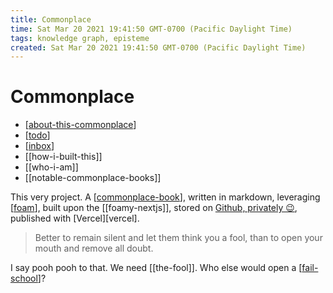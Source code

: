 ```yaml
---
title: Commonplace
time: Sat Mar 20 2021 19:41:50 GMT-0700 (Pacific Daylight Time)
tags: knowledge graph, episteme
created: Sat Mar 20 2021 19:41:50 GMT-0700 (Pacific Daylight Time)
---
```


# Commonplace

- [[about-this-commonplace]]
- [[todo]]
- [[inbox]]
- [[how-i-built-this]]
- [[who-i-am]]
- [[notable-commonplace-books]]

This very project. A [[commonplace-book]], written in markdown, leveraging [[foam]], built upon the [[foamy-nextjs]], stored on [Github, privately 😉](https://github.com/krry/commonplace), published with [Vercel][vercel].

> Better to remain silent and let them think you a fool, than to open your mouth and remove all doubt.

I say pooh pooh to that. We need [[the-fool]]. Who else would open a [[fail-school]]?

[//begin]: # "Autogenerated link references for markdown compatibility"
[about-this-commonplace]: about-this-commonplace "About this Commonplace"
[todo]: ../todo "Todo"
[inbox]: inbox "Inbox"
[commonplace-book]: commonplace-book "Commonplace Book"
[foam]: foam "Foam"
[fail-school]: ../attend/fail-school "Fail School"
[//end]: # "Autogenerated link references"